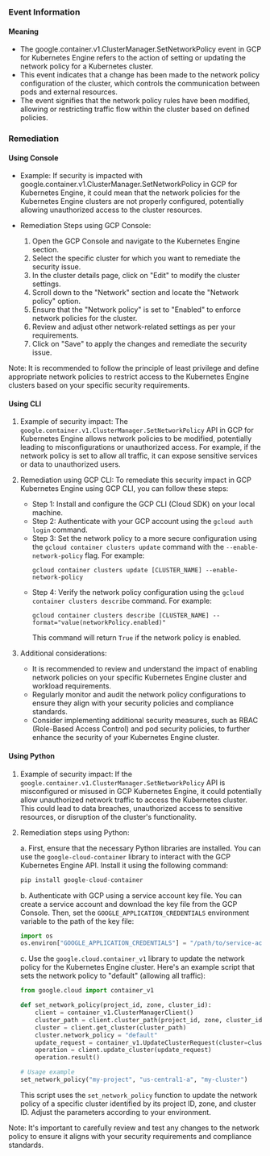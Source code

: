 
### Event Information

#### Meaning

- The google.container.v1.ClusterManager.SetNetworkPolicy event in GCP for Kubernetes Engine refers to the action of setting or updating the network policy for a Kubernetes cluster.
- This event indicates that a change has been made to the network policy configuration of the cluster, which controls the communication between pods and external resources.
- The event signifies that the network policy rules have been modified, allowing or restricting traffic flow within the cluster based on defined policies.

### Remediation

#### Using Console

- Example: If security is impacted with google.container.v1.ClusterManager.SetNetworkPolicy in GCP for Kubernetes Engine, it could mean that the network policies for the Kubernetes Engine clusters are not properly configured, potentially allowing unauthorized access to the cluster resources.

- Remediation Steps using GCP Console:
  1. Open the GCP Console and navigate to the Kubernetes Engine section.
  2. Select the specific cluster for which you want to remediate the security issue.
  3. In the cluster details page, click on "Edit" to modify the cluster settings.
  4. Scroll down to the "Network" section and locate the "Network policy" option.
  5. Ensure that the "Network policy" is set to "Enabled" to enforce network policies for the cluster.
  6. Review and adjust other network-related settings as per your requirements.
  7. Click on "Save" to apply the changes and remediate the security issue.

Note: It is recommended to follow the principle of least privilege and define appropriate network policies to restrict access to the Kubernetes Engine clusters based on your specific security requirements.

#### Using CLI

1. Example of security impact: The `google.container.v1.ClusterManager.SetNetworkPolicy` API in GCP for Kubernetes Engine allows network policies to be modified, potentially leading to misconfigurations or unauthorized access. For example, if the network policy is set to allow all traffic, it can expose sensitive services or data to unauthorized users.

2. Remediation using GCP CLI: To remediate this security impact in GCP Kubernetes Engine using GCP CLI, you can follow these steps:

   - Step 1: Install and configure the GCP CLI (Cloud SDK) on your local machine.
   - Step 2: Authenticate with your GCP account using the `gcloud auth login` command.
   - Step 3: Set the network policy to a more secure configuration using the `gcloud container clusters update` command with the `--enable-network-policy` flag. For example:
     ```
     gcloud container clusters update [CLUSTER_NAME] --enable-network-policy
     ```
   - Step 4: Verify the network policy configuration using the `gcloud container clusters describe` command. For example:
     ```
     gcloud container clusters describe [CLUSTER_NAME] --format="value(networkPolicy.enabled)"
     ```
     This command will return `True` if the network policy is enabled.

3. Additional considerations:
   - It is recommended to review and understand the impact of enabling network policies on your specific Kubernetes Engine cluster and workload requirements.
   - Regularly monitor and audit the network policy configurations to ensure they align with your security policies and compliance standards.
   - Consider implementing additional security measures, such as RBAC (Role-Based Access Control) and pod security policies, to further enhance the security of your Kubernetes Engine cluster.

#### Using Python

1. Example of security impact: If the `google.container.v1.ClusterManager.SetNetworkPolicy` API is misconfigured or misused in GCP Kubernetes Engine, it could potentially allow unauthorized network traffic to access the Kubernetes cluster. This could lead to data breaches, unauthorized access to sensitive resources, or disruption of the cluster's functionality.

2. Remediation steps using Python:

   a. First, ensure that the necessary Python libraries are installed. You can use the `google-cloud-container` library to interact with the GCP Kubernetes Engine API. Install it using the following command:

   ```python
   pip install google-cloud-container
   ```

   b. Authenticate with GCP using a service account key file. You can create a service account and download the key file from the GCP Console. Then, set the `GOOGLE_APPLICATION_CREDENTIALS` environment variable to the path of the key file:

   ```python
   import os
   os.environ["GOOGLE_APPLICATION_CREDENTIALS"] = "/path/to/service-account-key.json"
   ```

   c. Use the `google.cloud.container_v1` library to update the network policy for the Kubernetes Engine cluster. Here's an example script that sets the network policy to "default" (allowing all traffic):

   ```python
   from google.cloud import container_v1

   def set_network_policy(project_id, zone, cluster_id):
       client = container_v1.ClusterManagerClient()
       cluster_path = client.cluster_path(project_id, zone, cluster_id)
       cluster = client.get_cluster(cluster_path)
       cluster.network_policy = "default"
       update_request = container_v1.UpdateClusterRequest(cluster=cluster, update_mask={"paths": ["network_policy"]})
       operation = client.update_cluster(update_request)
       operation.result()

   # Usage example
   set_network_policy("my-project", "us-central1-a", "my-cluster")
   ```

   This script uses the `set_network_policy` function to update the network policy of a specific cluster identified by its project ID, zone, and cluster ID. Adjust the parameters according to your environment.

Note: It's important to carefully review and test any changes to the network policy to ensure it aligns with your security requirements and compliance standards.

